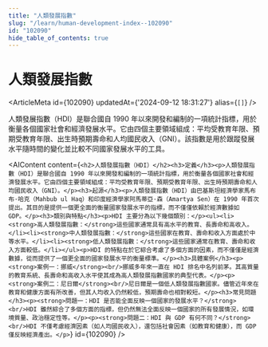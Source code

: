 ```yaml
---
title: "人類發展指數"
slug: "/learn/human-development-index--102090"
id: "102090"
hide_table_of_contents: true
---
```



# 人類發展指數

<ArticleMeta id={102090} updatedAt={'2024-09-12 18:31:27'} alias={`[]`} />
<div className='border-solid border-b border-t-0 my-4 border-[var(--ifm-color-gray-300)]' />

人類發展指數（HDI）是聯合國自 1990 年以來開發和編制的一項統計指標，用於衡量各個國家社會和經濟發展水平。它由四個主要領域組成：平均受教育年限、預期受教育年限、出生時預期壽命和人均國民收入（GNI）。該指數是用於跟蹤發展水平隨時間的變化並比較不同國家發展水平的工具。

<AIContent content={`<h2>人類發展指數（HDI）</h2><h3>定義</h3><p>人類發展指數（HDI）是聯合國自 1990 年以來開發和編制的一項統計指標，用於衡量各個國家社會和經濟發展水平。它由四個主要領域組成：平均受教育年限、預期受教育年限、出生時預期壽命和人均國民收入（GNI）。</p><h3>起源</h3><p>人類發展指數（HDI）由巴基斯坦經濟學家馬布布·哈克（Mahbub ul Haq）和印度經濟學家阿馬蒂亞·森（Amartya Sen）在 1990 年首次提出。其目的是提供一個更全面的衡量國家發展水平的指標，而不僅僅依賴於經濟數據如 GDP。</p><h3>類別與特點</h3><p>HDI 主要分為以下幾個類別：</p><ul><li><strong>高人類發展指數：</strong>這些國家通常具有高水平的教育、長壽命和高收入。</li><li><strong>中人類發展指數：</strong>這些國家在教育、壽命和收入方面處於中等水平。</li><li><strong>低人類發展指數：</strong>這些國家通常在教育、壽命和收入方面較低。</li></ul><p>HDI 的特點在於它綜合考慮了多個方面的因素，而不僅僅是經濟數據，從而提供了一個更全面的國家發展水平的衡量標準。</p><h3>具體案例</h3><p><strong>案例一：挪威</strong><br/>挪威多年來一直在 HDI 排名中名列前茅。其高質量的教育系統、長壽命和高收入水平使其成為高人類發展指數國家的典型代表。</p><p><strong>案例二：尼日爾</strong><br/>尼日爾是一個低人類發展指數國家。儘管近年來在教育和健康方面有所改善，但其人均收入仍然較低，預期壽命也相對較短。</p><h3>常見問題</h3><p><strong>問題一：HDI 是否能全面反映一個國家的發展水平？</strong><br/>HDI 雖然綜合了多個方面的指標，但仍然無法全面反映一個國家的所有發展情況，如環境質量、政治穩定性等。</p><p><strong>問題二：HDI 與 GDP 有何不同？</strong><br/>HDI 不僅考慮經濟因素（如人均國民收入），還包括社會因素（如教育和健康），而 GDP 僅反映經濟產出。</p>`} id={102090} />
